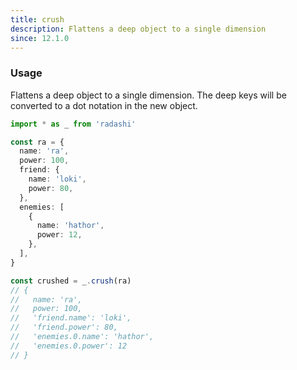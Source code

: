 ```yaml
---
title: crush
description: Flattens a deep object to a single dimension
since: 12.1.0
---
```


### Usage

Flattens a deep object to a single dimension. The deep keys will be converted to a dot notation in the new object.

```ts twoslash
import * as _ from 'radashi'

const ra = {
  name: 'ra',
  power: 100,
  friend: {
    name: 'loki',
    power: 80,
  },
  enemies: [
    {
      name: 'hathor',
      power: 12,
    },
  ],
}

const crushed = _.crush(ra)
// {
//   name: 'ra',
//   power: 100,
//   'friend.name': 'loki',
//   'friend.power': 80,
//   'enemies.0.name': 'hathor',
//   'enemies.0.power': 12
// }
```
